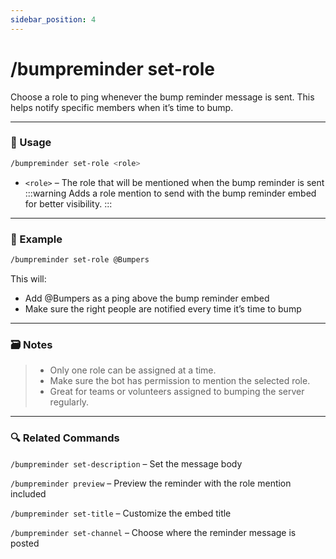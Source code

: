 ```yaml
---
sidebar_position: 4
---
```


# /bumpreminder set-role

Choose a role to ping whenever the bump reminder message is sent. This helps notify specific members when it’s time to bump.

<hr className="md-divider-gradient" />

### 💬 Usage
```bash
/bumpreminder set-role <role>
```
- `<role>` – The role that will be mentioned when the bump reminder is sent
:::warning
Adds a role mention to send with the bump reminder embed for better visibility.
:::

<hr className="md-divider-gradient" />

### 📌 Example
```bash
/bumpreminder set-role @Bumpers
```
This will:
- Add @Bumpers as a ping above the bump reminder embed
- Make sure the right people are notified every time it’s time to bump

<hr className="md-divider-gradient" />

### 🗃️ Notes
> - Only one role can be assigned at a time.
> - Make sure the bot has permission to mention the selected role.
> - Great for teams or volunteers assigned to bumping the server regularly.

<hr className="md-divider-gradient" />

### 🔍 Related Commands
`/bumpreminder set-description` – Set the message body

`/bumpreminder preview` – Preview the reminder with the role mention included

`/bumpreminder set-title` – Customize the embed title

`/bumpreminder set-channel` – Choose where the reminder message is posted